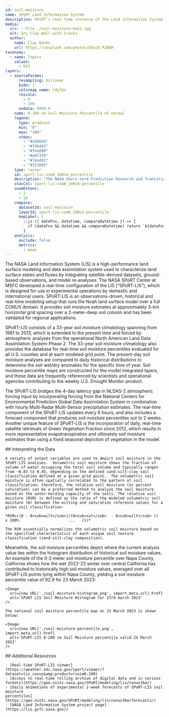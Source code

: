```yaml
---
id: soil-moisture
name: SPoRT Land Information System
description: SPoRT’s real-time instance of the Land Information System provides low-latency soil moisture analyses that help diagnose rapid drought onset and elevated wildfire threat.
media:
  src: ::file ./soil-moisture-main.jpg
  alt: Dry Clay Wall with Cracks
  author:
    name: Clay Banks
    url: https://unsplash.com/photos/EdscD_R28bM
taxonomy:
  - name: Topics
    values:
      - EIS
layers:
  - sourceParams:
      resampling: bilinear
      bidx: 1
      colormap_name: rdylbu
      rescale:
        - 0
        - 100
      nodata: 9999.0
    name: 0-100 cm Soil Moisture Percentile of normal
    legend:
      type: gradient
      min: "0"
      max: "100"
      stops:
        - "#a50026"
        - "#f46d43"
        - "#fee090"
        - "#e0f3f8"
        - "#74add1"
        - "#313695"
    type: raster
    id: sport-lis-vsm0_100cm-percentile
    description: "The NASA Short-term Prediction Research and Transition (SPoRT) Center has developed a Real-Time Land Information System (LIS). The Volumetric Soil Moisture product represents the actual moisture in a soil column from 0-100cm in depth."
    stacCol: sport-lis-vsm0_100cm-percentile
    zoomExtent:
      - 2
      - 16
    compare:
      datasetId: soil-moisture
      layerId: sport-lis-vsm0_100cm-percentile
      mapLabel: |
        ::js ({ dateFns, datetime, compareDatetime }) => {
          if (dateFns && datetime && compareDatetime) return `${dateFns.format(datetime, 'MMM yyyy')} VS ${dateFns.format(compareDatetime, 'MMM yyyy')}`;
        }
    analysis:
      exclude: false
      metrics:
        - mean
---
```


<Block>
  <Prose>
  The NASA Land Information System (LIS) is a high-performance land surface modeling and data assimilation system used to characterize land surface states and fluxes by integrating satellite-derived datasets, ground-based observations, and model re-analyses. The NASA SPoRT Center at MSFC developed a real-time configuration of the LIS (“SPoRT-LIS”), which is designed for use in experimental operations by domestic and international users. SPoRT-LIS is an observations-driven, historical and real-time modeling setup that runs the Noah land surface model over a full CONUS domain. It provides soil moisture estimates at approximately 3-km horizontal grid spacing over a 2-meter-deep soil column and has been validated for regional applications.

  SPoRT-LIS consists of a 33-year soil moisture climatology spanning from 1981 to 2013, which is extended to the present time and forced by atmospheric analyses from the operational North American Land Data Assimilation System-Phase 2. The 33-year soil moisture climatology also provides the database for real-time soil moisture percentiles evaluated for all U.S. counties and at each modeled grid point. The present-day soil moisture analyses are compared to daily historical distributions to determine the soil wet/dry anomalies for the specific time of year. Soil moisture percentile maps are constructed for the model integrated layers, and these data are frequently referenced by scientists and operational agencies contributing to the weekly U.S. Drought Monitor product.  

  The SPoRT-LIS bridges the 4-day latency gap in NLDAS-2 atmospheric forcing input by incorporating forcing from the National Centers for Environmental Prediction Global Data Assimilation System in combination with hourly Multi-Radar Multi-Sensor precipitation estimates. The real-time component of the SPoRT-LIS updates every 6 hours, and also includes a forecast component that produces soil moisture percentiles out to 2 weeks. Another unique feature of SPoRT-LIS is the incorporation of daily, real-time satellite retrievals of Green Vegetation Fraction since 2012, which results in more representative evapotranspiration and ultimately soil moisture estimates than using a fixed seasonal depiction of vegetation in the model. 

  </Prose>
</Block>

<Block>
  <Prose>
    ## Interpreting the Data

    A variety of output variables are used to depict soil moisture in the SPoRT-LIS analyses.  Volumetric soil moisture shows the fraction of volume of water occupying the total soil volume and typically ranges from ~0.03 to 0.45, depending on the defined sand-silt-clay soil classification defined at a given grid point.  The volumetric soil moisture is often spatially correlated to the pattern of soil classification; therefore, the relative soil moisture (or percent saturation) can be a preferred method to analyze the soil moisture based on the water-holding capacity of the soils. The relative soil moisture (RSM) is defined as the ratio of the modeled volumetric soil moisture (θ) between the wilting and saturation reference values for a given soil classification:

    *RSM=((θ - θ<sub>wilt</sub>)/(θ<sub>sat</sub>  - θ<sub>wilt</sub> ))  x 100%.				      ...	(1)*

    The RSM essentially normalizes the volumetric soil moisture based on the specified characteristics of each unique soil texture classification (sand-silt-clay composition).

Meanwhile, the soil moisture percentiles depict where the current analysis value lies within the histogram distribution of historical soil moisture values. An example of the 0-2 meter soil moisture percentile over Napa County, California shows how the wet 2022-23 winter over central California has contributed to historically high soil moisture values, averaged over all SPoRT-LIS points lying within Napa County, yielding a soil moisture percentile value of 92.9 for 23 March 2023:

    <Image
      src={new URL('./soil-moisture-histogram.png', import.meta.url).href}
      alt='SPoRT LIS Soil Moisture Histogram for 23rd march 2023'
    />

    The national soil moisture percentile map on 23 March 2023 is shown below:

    <Image
      src={new URL('./soil-moisture-percentile.png', import.meta.url).href}
      alt='SPoRT-LIS 0-200 cm Soil Moisture percentile valid 24 March 2023'
    />

  </Prose>
</Block>

<Block>
  <Prose>
    ## Additional Resources

    - [Real-time SPoRT-LIS viewer](https://weather.ndc.nasa.gov/sport/viewer/?dataset=lis_conus&amp;product=rsoim0-100)
    - [Access to real-time rolling archive of digital data and in various
    formats](https://geo.nsstc.nasa.gov/SPoRT/modeling/lis/conus3km/)
    - [Daily animations of experimental 2-week forecasts of SPoRT-LIS soil moisture
    percentiles](https://geo.nsstc.nasa.gov/SPoRT/modeling/lis/conus3km/forecasts/)
    - [NASA Land Information System project page](https://lis.gsfc.nasa.gov/)

  </Prose>
</Block>
